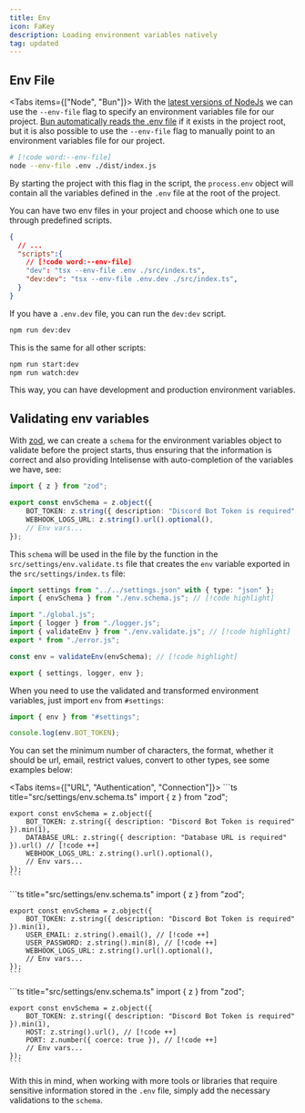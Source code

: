 ```yaml
---
title: Env
icon: FaKey
description: Loading environment variables natively
tag: updated 
---
```


## Env File

<Tabs items={["Node", "Bun"]}>
  <Tab value="Node">
    With the [latest versions of NodeJs](https://nodejs.org/en/learn/command-line/how-to-read-environment-variables-from-nodejs) we can use the `--env-file` flag to specify an environment variables file for our project.
  </Tab>
  <Tab value="Bun">
    [Bun automatically reads the .env file](https://bun.sh/docs/runtime/env) if it exists in the project root, but it is also possible to use the `--env-file` flag to manually point to an environment variables file for our project.
  </Tab>
</Tabs>

```bash
# [!code word:--env-file]
node --env-file .env ./dist/index.js
```

By starting the project with this flag in the script, the `process.env` object will contain all the variables defined in the `.env` file at the root of the project.

You can have two env files in your project and choose which one to use through predefined scripts.

```json title="package.json"
{
  // ...
  "scripts":{
    // [!code word:--env-file]
    "dev": "tsx --env-file .env ./src/index.ts",
    "dev:dev": "tsx --env-file .env.dev ./src/index.ts",
  }
}
```

If you have a `.env.dev` file, you can run the `dev:dev` script.

```bash
npm run dev:dev
```

This is the same for all other scripts:

```bash
npm run start:dev
npm run watch:dev
```

This way, you can have development and production environment variables.

## Validating env variables

With [zod](https://zod.dev/), we can create a `schema` for the environment variables object to validate before the project starts, thus ensuring that the information is correct and also providing Intelisense with auto-completion of the variables we have, see:

```ts title="src/settings/env.schema.ts"
import { z } from "zod";

export const envSchema = z.object({
    BOT_TOKEN: z.string({ description: "Discord Bot Token is required" }).min(1),
    WEBHOOK_LOGS_URL: z.string().url().optional(),
    // Env vars...
});
```

This `schema` will be used in the file by the function in the `src/settings/env.validate.ts` file that creates the `env` variable exported in the `src/settings/index.ts` file:
```ts title="src/settings/index.ts"
import settings from "../../settings.json" with { type: "json" };
import { envSchema } from "./env.schema.js"; // [!code highlight]

import "./global.js";
import { logger } from "./logger.js";
import { validateEnv } from "./env.validate.js"; // [!code highlight]
export * from "./error.js";

const env = validateEnv(envSchema); // [!code highlight]

export { settings, logger, env };
```

When you need to use the validated and transformed environment variables, just import `env` from `#settings`:

```ts
import { env } from "#settings";

console.log(env.BOT_TOKEN);
```

You can set the minimum number of characters, the format, whether it should be url, email, restrict values, convert to other types, see some examples below:

<Tabs items={["URL", "Authentication", "Connection"]}>
  <Tab value="URL">
    ```ts title="src/settings/env.schema.ts"
    import { z } from "zod";

    export const envSchema = z.object({
        BOT_TOKEN: z.string({ description: "Discord Bot Token is required" }).min(1),
        DATABASE_URL: z.string({ description: "Database URL is required" }).url() // [!code ++]
        WEBHOOK_LOGS_URL: z.string().url().optional(),
        // Env vars...
    });
    ```
  </Tab>
  <Tab value="Authentication">
    ```ts title="src/settings/env.schema.ts"
    import { z } from "zod";

    export const envSchema = z.object({
        BOT_TOKEN: z.string({ description: "Discord Bot Token is required" }).min(1),
        USER_EMAIL: z.string().email(), // [!code ++]
        USER_PASSWORD: z.string().min(8), // [!code ++]
        WEBHOOK_LOGS_URL: z.string().url().optional(),
        // Env vars...
    });
    ```
  </Tab>
  <Tab value="Connection">
    ```ts title="src/settings/env.schema.ts"
    import { z } from "zod";

    export const envSchema = z.object({
        BOT_TOKEN: z.string({ description: "Discord Bot Token is required" }).min(1),
        HOST: z.string().url(), // [!code ++]
        PORT: z.number({ coerce: true }), // [!code ++]
        // Env vars...
    });
    ```
  </Tab>
</Tabs>

With this in mind, when working with more tools or libraries that require sensitive information stored in the `.env` file, simply add the necessary validations to the `schema`.